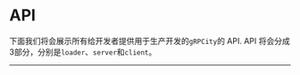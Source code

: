 
# API

下面我们将会展示所有给开发者提供用于生产开发的`gRPCity`的 API. API 将会分成3部分，分别是`loader`、`server`和`client`。

---

<Cards>
  <Cards.Card
    title="gRPC Loader →"
    href="/zh/apis/grpcloader"
  />
  <Cards.Card
    title="Server →"
    href="/zh/apis/server"
  />
  <Cards.Card
    title="Client Proxy →"
    href="/zh/apis/client-proxy"
  />
</Cards>
